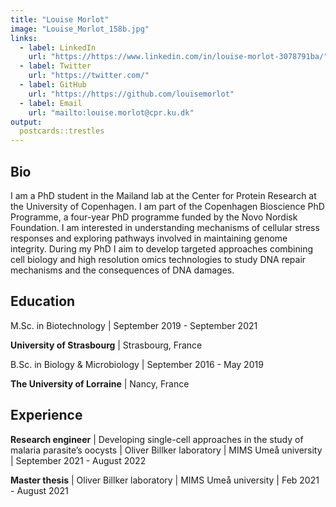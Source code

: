 ```yaml
---
title: "Louise Morlot"
image: "Louise_Morlot_158b.jpg"
links:
  - label: LinkedIn
    url: "https://https://www.linkedin.com/in/louise-morlot-3078791ba/"
  - label: Twitter
    url: "https://twitter.com/"
  - label: GitHub
    url: "https://https://github.com/louisemorlot"
  - label: Email
    url: "mailto:louise.morlot@cpr.ku.dk"
output:
  postcards::trestles
---
```

 
## Bio

I am a PhD student in the Mailand lab at the Center for Protein Research at the University of
Copenhagen. I am part of the Copenhagen Bioscience PhD Programme, a four-year PhD programme funded by the Novo Nordisk Foundation. 
I am interested in understanding mechanisms of cellular stress responses and exploring pathways involved in maintaining genome integrity. During my PhD I aim to develop targeted approaches combining cell biology and high resolution omics technologies to study DNA repair mechanisms and the consequences of DNA damages.

## Education

M.Sc. in Biotechnology | September 2019 - September 2021

**University of Strasbourg** | Strasbourg, France


B.Sc. in Biology & Microbiology | September 2016 - May 2019

**The University of Lorraine** | Nancy, France

## Experience

**Research engineer** | Developing single-cell approaches in the study of malaria parasite's oocysts | Oliver Billker laboratory | MIMS Umeå university | September 2021 - August 2022

**Master thesis** | Oliver Billker laboratory | MIMS Umeå university | Feb 2021 - August 2021
